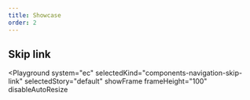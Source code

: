 ```yaml
---
title: Showcase
order: 2
---
```



## Skip link

<Playground
  system="ec"
  selectedKind="components-navigation-skip-link"
  selectedStory="default"
  showFrame
  frameHeight="100"
  disableAutoResize
>
  <Html markup={skipLink} />
</Playground>
